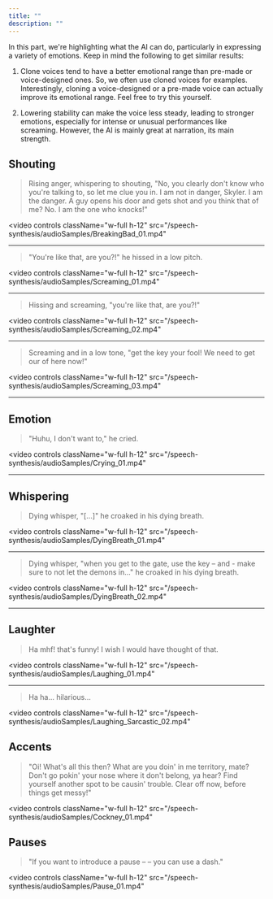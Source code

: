 ```yaml
---
title: ""
description: ""
---
```


In this part, we're highlighting what the AI can do, particularly in expressing a variety of emotions. Keep in mind the following to get similar results:

1. Clone voices tend to have a better emotional range than pre-made or voice-designed ones. So, we often use cloned voices for examples. Interestingly, cloning a voice-designed or a pre-made voice can actually improve its emotional range. Feel free to try this yourself.

2. Lowering stability can make the voice less steady, leading to stronger emotions, especially for intense or unusual performances like screaming. However, the AI is mainly great at narration, its main strength.




## Shouting

> Rising anger, whispering to shouting, "No, you clearly don't know who you're talking to, so let me clue you in. I am not in danger, Skyler. I am the danger. A guy opens his door and gets shot and you think that of me? No. I am the one who knocks!"

<video
  controls
  className="w-full h-12"
  src="/speech-synthesis/audioSamples/BreakingBad_01.mp4"
></video>

---


> "You're like that, are you?!" he hissed in a low pitch.


<video
  controls
  className="w-full h-12"
  src="/speech-synthesis/audioSamples/Screaming_01.mp4"
></video>



---

> Hissing and screaming, "you're like that, are you?!"

<video
  controls
  className="w-full h-12"
  src="/speech-synthesis/audioSamples/Screaming_02.mp4"
></video>

---



> Screaming and in a low tone, "get the key your fool! We need to get our of here now!"

<video
  controls
  className="w-full h-12"
  src="/speech-synthesis/audioSamples/Screaming_03.mp4"
></video>

---


## Emotion


> "Huhu, I don't want to," he cried.

<video
  controls
  className="w-full h-12"
  src="/speech-synthesis/audioSamples/Crying_01.mp4"
></video>


---




## Whispering

> Dying whisper, "[...]" he croaked in his dying breath.

<video
  controls
  className="w-full h-12"
  src="/speech-synthesis/audioSamples/DyingBreath_01.mp4"
></video>

---


> Dying whisper, "when you get to the gate, use the key – and - make sure to not let the demons in..." he croaked in his dying breath.

<video
  controls
  className="w-full h-12"
  src="/speech-synthesis/audioSamples/DyingBreath_02.mp4"
></video>

---


## Laughter

> Ha mhf! that's funny! I wish I would have thought of that.


<video
  controls
  className="w-full h-12"
  src="/speech-synthesis/audioSamples/Laughing_01.mp4"
></video>


---



> Ha ha... hilarious...


<video
  controls
  className="w-full h-12"
  src="/speech-synthesis/audioSamples/Laughing_Sarcastic_02.mp4"
></video>





## Accents


> "Oi! What's all this then? What are you doin' in me territory, mate? Don't go pokin' your nose where it don't belong, ya hear? Find yourself another spot to be causin' trouble. Clear off now, before things get messy!"



<video
  controls
  className="w-full h-12"
  src="/speech-synthesis/audioSamples/Cockney_01.mp4"
></video>



## Pauses


> "If you want to introduce a pause – – you can use a dash."


<video
  controls
  className="w-full h-12"
  src="/speech-synthesis/audioSamples/Pause_01.mp4"
></video>
